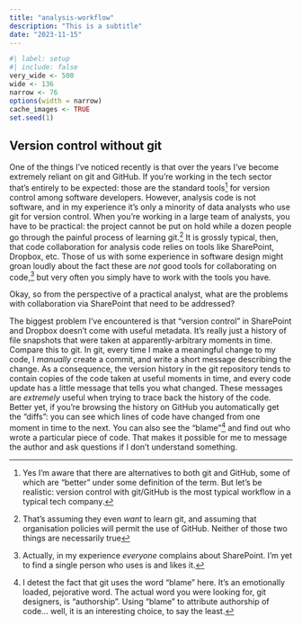 ```yaml
---
title: "analysis-workflow"
description: "This is a subtitle"
date: "2023-11-15"
--- 
```


<!--------------- my typical setup ----------------->

```r
#| label: setup
#| include: false
very_wide <- 500
wide <- 136
narrow <- 76
options(width = narrow)
cache_images <- TRUE
set.seed(1)
```

<!--------------- post begins here ----------------->

## Version control without git

One of the things I've noticed recently is that over the years I've become extremely reliant on git and GitHub. If you're working in the tech sector that's entirely to be expected: those are the standard tools^[Yes I'm aware that there are alternatives to both git and GitHub, some of which are "better" under some definition of the term. But let's be realistic: version control with git/GitHub is the most typical workflow in a typical tech company.] for version control among software developers. However, analysis code is not software, and in my experience it's only a minority of data analysts who use git for version control. When you're working in a large team of analysts, you have to be practical: the project cannot be put on hold while a dozen people go through the painful process of learning git.^[That's assuming they even *want* to learn git, and assuming that organisation policies will permit the use of GitHub. Neither of those two things are necessarily true] It is grossly typical, then, that code collaboration for analysis code relies on tools like SharePoint, Dropbox, etc. Those of us with some experience in software design might groan loudly about the fact these are *not* good tools for collaborating on code,^[Actually, in my experience *everyone* complains about SharePoint. I'm yet to find a single person who uses is and likes it.] but very often you simply have to work with the tools you have.   

Okay, so from the perspective of a practical analyst, what are the problems with collaboration via SharePoint that need to be addressed? 

The biggest problem I've encountered is that "version control" in SharePoint and Dropbox doesn't come with useful metadata. It's really just a history of file snapshots that were taken at apparently-arbitrary moments in time. Compare this to git. In git, every time I make a meaningful change to my code, I *manually* create a commit, and write a short message describing the change. As a consequence, the version history in the git repository tends to contain copies of the code taken at useful moments in time, and every code update has a little message that tells you what changed. These messages are *extremely* useful when trying to trace back the history of the code. Better yet, if you're browsing the history on GitHub you automatically get the "diffs": you can see which lines of code have changed from one moment in time to the next. You can also see the "blame"^[I detest the fact that git uses the word "blame" here. It's an emotionally loaded, pejorative word. The actual word you were looking for, git designers, is "authorship". Using "blame" to attribute authorship of code... well, it is an interesting choice, to say the least.] and find out who wrote a particular piece of code. That makes it possible for me to message the author and ask questions if I don't understand something. 
